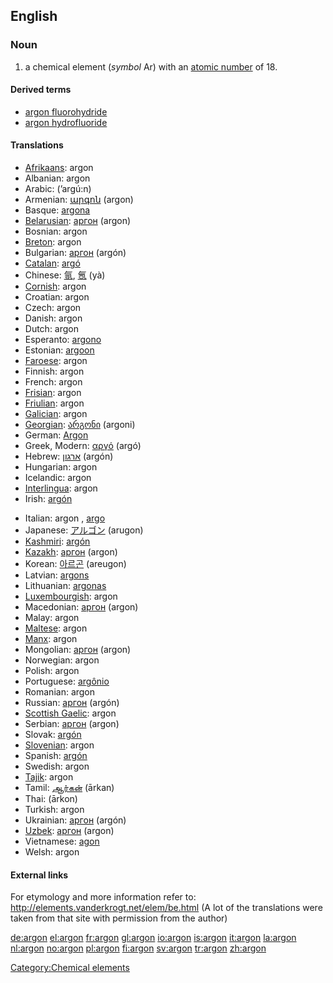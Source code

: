 {{see|Argon}}
==English==

{{elements|Ar|chlorine|Cl|potassium|K}}
===Noun===
{{en-noun-unc}}
{{wikipedia}}

# a chemical element (''symbol'' Ar) with an [[atomic number]] of 18.

====Derived terms====
*[[argon fluorohydride]]
*[[argon hydrofluoride]]

====Translations====
{{top}}
*[[Afrikaans]]: argon
*Albanian: argon
*Arabic: {{ARchar|[[أرجون]]}} (’argú:n) {{m}}
*Armenian: [[արգոն]] (argon)
*Basque: [[argona]]
*[[Belarusian]]: [[аргон]] (argon) {{m}}
*Bosnian: argon
*[[Breton]]: argon
*Bulgarian: [[аргон]] (argón) {{m}}
*[[Catalan]]: [[argó]]
*Chinese: [[氩]], [[氬]] (yà)
*[[Cornish]]: argon
*Croatian: argon
*Czech: argon
*Danish: argon
*Dutch: argon {{n}}
*Esperanto: [[argono]]
*Estonian: [[argoon]]
*[[Faroese]]: argon
*Finnish: argon
*French: argon {{m}}
*[[Frisian]]: argon
*[[Friulian]]: argon
*[[Galician]]: argon
*[[Georgian]]: [[არგონი]] (argoni)
*German: [[Argon]] {{n}}
*Greek, Modern: [[αργό]] (argó) {{n}}
*Hebrew: [[ארגון]] (argón)
*Hungarian: argon
*Icelandic: argon
*[[Interlingua]]: argon
*Irish: [[argón]]
{{mid}}
*Italian: argon {{m}}, [[argo]] {{m}}
*Japanese: [[アルゴン]] (arugon)
*[[Kashmiri]]: [[argón]]
*[[Kazakh]]: [[аргон]] (argon)
*Korean: [[아르곤]] (areugon)
*Latvian: [[argons]]
*Lithuanian: [[argonas]]
*[[Luxembourgish]]: argon
*Macedonian: [[аргон]] (argon)
*Malay: argon
*[[Maltese]]: argon
*[[Manx]]: argon
*Mongolian: [[аргон]] (argon)
*Norwegian: argon
*Polish: argon {{m}}
*Portuguese: [[argônio]] {{m}}
*Romanian: argon {{n}}
*Russian: [[аргон]] (argón) {{m}}
*[[Scottish Gaelic]]: argon
*Serbian: [[аргон]] (argon) {{m}}
*Slovak: [[argón]]
*[[Slovenian]]: argon
*Spanish: [[argón]] {{m}}
*Swedish: argon
*[[Tajik]]: argon
*Tamil: [[ஆர்கன்]] (ārkan)
*Thai: {{THchar|[[อาร์กอน]]}} (ārkon)
*Turkish: argon
*Ukrainian: [[аргон]] (argón) {{m}}
*[[Uzbek]]: [[аргон]] (argon)
*Vietnamese: [[agon]]
*Welsh: argon
{{bottom}}

====External links====
For etymology and more information refer to:
http://elements.vanderkrogt.net/elem/be.html
(A lot of the translations were taken from that site with permission from the author)

[[Category:Chemical elements]]

[[de:argon]]
[[el:argon]]
[[fr:argon]]
[[gl:argon]]
[[io:argon]]
[[is:argon]]
[[it:argon]]
[[la:argon]]
[[nl:argon]]
[[no:argon]]
[[pl:argon]]
[[fi:argon]]
[[sv:argon]]
[[tr:argon]]
[[zh:argon]]